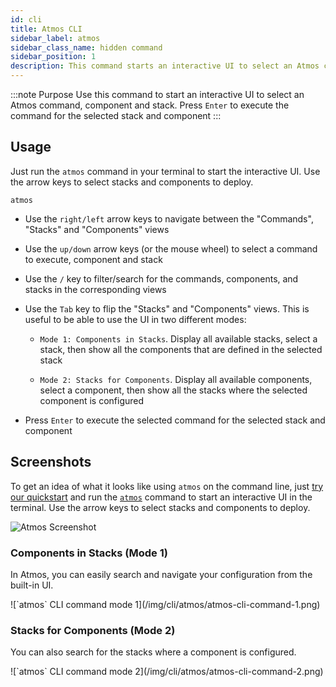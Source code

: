 ```yaml
---
id: cli
title: Atmos CLI
sidebar_label: atmos
sidebar_class_name: hidden command
sidebar_position: 1
description: This command starts an interactive UI to select an Atmos command, component and stack. Press "Enter" to execute the command
---
```


:::note Purpose
Use this command to start an interactive UI to select an Atmos command, component and stack. Press `Enter` to execute the command for the selected
stack and component
:::

## Usage

Just run the `atmos` command in your terminal to start the interactive UI. Use the arrow keys to select stacks and components to deploy.

```shell
atmos
```

- Use the `right/left` arrow keys to navigate between the "Commands", "Stacks" and "Components" views

- Use the `up/down` arrow keys (or the mouse wheel) to select a command to execute, component and stack

- Use the `/` key to filter/search for the commands, components, and stacks in the corresponding views

- Use the `Tab` key to flip the "Stacks" and "Components" views. This is useful to be able to use the UI in two different modes:

  * `Mode 1: Components in Stacks`. Display all available stacks, select a stack, then show all the components that are defined in the selected stack

  * `Mode 2: Stacks for Components`. Display all available components, select a component, then show all the stacks where the selected component is
    configured

- Press `Enter` to execute the selected command for the selected stack and component

## Screenshots

To get an idea of what it looks like using `atmos` on the command line, just [try our quickstart](/quick-start/) and run the [`atmos`](/cli) command to start
an interactive UI in the terminal. Use the arrow keys to select stacks and components to deploy.

![Atmos Screenshot](../../../docs/demo.gif)

### Components in Stacks (Mode 1)

In Atmos, you can easily search and navigate your configuration from the built-in UI.

<Terminal title="atmos (interactive)">
![`atmos` CLI command mode 1](/img/cli/atmos/atmos-cli-command-1.png)
</Terminal>

### Stacks for Components (Mode 2)

You can also search for the stacks where a component is configured.

<Terminal title="atmos (interactive)">
![`atmos` CLI command mode 2](/img/cli/atmos/atmos-cli-command-2.png)
</Terminal>
